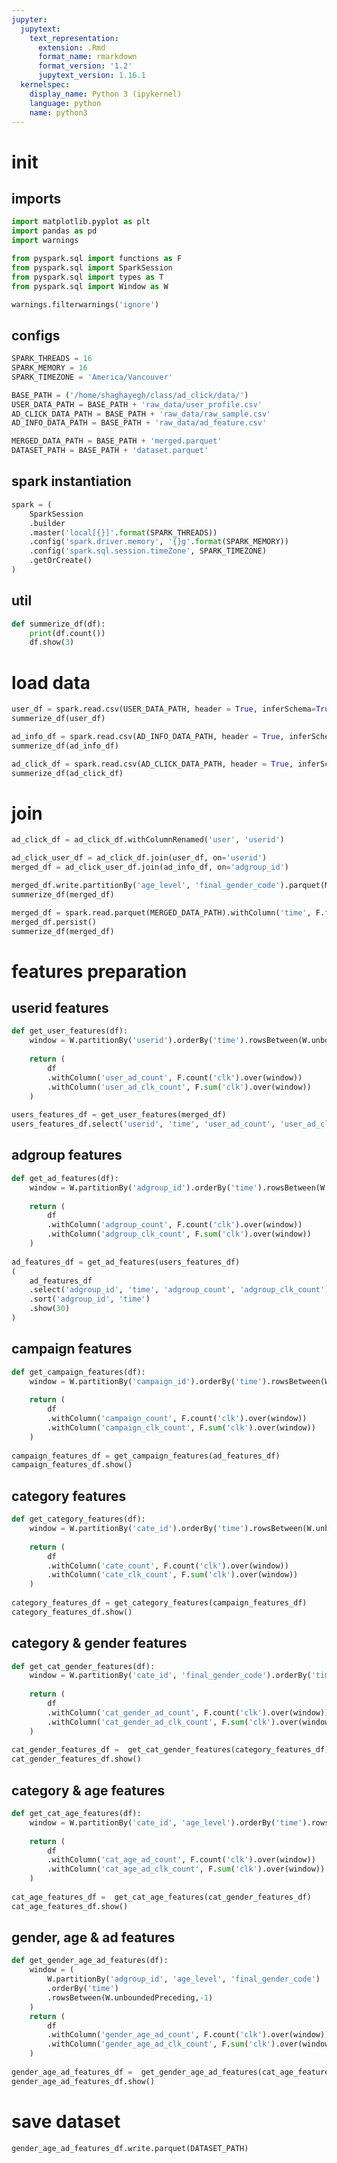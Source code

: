 ```yaml
---
jupyter:
  jupytext:
    text_representation:
      extension: .Rmd
      format_name: rmarkdown
      format_version: '1.2'
      jupytext_version: 1.16.1
  kernelspec:
    display_name: Python 3 (ipykernel)
    language: python
    name: python3
---
```


# init


## imports

```python
import matplotlib.pyplot as plt
import pandas as pd
import warnings

from pyspark.sql import functions as F
from pyspark.sql import SparkSession
from pyspark.sql import types as T
from pyspark.sql import Window as W

warnings.filterwarnings('ignore')
```

## configs

```python
SPARK_THREADS = 16
SPARK_MEMORY = 16
SPARK_TIMEZONE = 'America/Vancouver'
```

```python
BASE_PATH = ('/home/shaghayegh/class/ad_click/data/')
USER_DATA_PATH = BASE_PATH + 'raw_data/user_profile.csv'
AD_CLICK_DATA_PATH = BASE_PATH + 'raw_data/raw_sample.csv'
AD_INFO_DATA_PATH = BASE_PATH + 'raw_data/ad_feature.csv'

MERGED_DATA_PATH = BASE_PATH + 'merged.parquet'
DATASET_PATH = BASE_PATH + 'dataset.parquet'
```

## spark instantiation

```python
spark = (
    SparkSession 
    .builder 
    .master('local[{}]'.format(SPARK_THREADS)) 
    .config('spark.driver.memory', '{}g'.format(SPARK_MEMORY)) 
    .config('spark.sql.session.timeZone', SPARK_TIMEZONE) 
    .getOrCreate()
)
```

## util

```python
def summerize_df(df):
    print(df.count())
    df.show(3)
```

# load data

```python
user_df = spark.read.csv(USER_DATA_PATH, header = True, inferSchema=True)
summerize_df(user_df)
```

```python
ad_info_df = spark.read.csv(AD_INFO_DATA_PATH, header = True, inferSchema=True)
summerize_df(ad_info_df)
```

```python
ad_click_df = spark.read.csv(AD_CLICK_DATA_PATH, header = True, inferSchema=True)
summerize_df(ad_click_df)
```

# join

```python
ad_click_df = ad_click_df.withColumnRenamed('user', 'userid')

ad_click_user_df = ad_click_df.join(user_df, on='userid')
merged_df = ad_click_user_df.join(ad_info_df, on='adgroup_id')

merged_df.write.partitionBy('age_level', 'final_gender_code').parquet(MERGED_DATA_PATH)
summerize_df(merged_df)
```

```python
merged_df = spark.read.parquet(MERGED_DATA_PATH).withColumn('time', F.from_unixtime('time_stamp'))
merged_df.persist()
summerize_df(merged_df)
```

# features preparation


## userid features

```python
def get_user_features(df):
    window = W.partitionBy('userid').orderBy('time').rowsBetween(W.unboundedPreceding,-1)
    
    return (
        df
        .withColumn('user_ad_count', F.count('clk').over(window))
        .withColumn('user_ad_clk_count', F.sum('clk').over(window))
    )
    
users_features_df = get_user_features(merged_df)
users_features_df.select('userid', 'time', 'user_ad_count', 'user_ad_clk_count').sort('userid', 'time').show(50)
```

## adgroup features

```python
def get_ad_features(df):
    window = W.partitionBy('adgroup_id').orderBy('time').rowsBetween(W.unboundedPreceding,-1)
    
    return (
        df
        .withColumn('adgroup_count', F.count('clk').over(window))
        .withColumn('adgroup_clk_count', F.sum('clk').over(window))
    )
    
ad_features_df = get_ad_features(users_features_df)
(
    ad_features_df
    .select('adgroup_id', 'time', 'adgroup_count', 'adgroup_clk_count')
    .sort('adgroup_id', 'time')
    .show(30)
)
```

## campaign features

```python
def get_campaign_features(df):
    window = W.partitionBy('campaign_id').orderBy('time').rowsBetween(W.unboundedPreceding,-1)
    
    return (
        df
        .withColumn('campaign_count', F.count('clk').over(window))
        .withColumn('campaign_clk_count', F.sum('clk').over(window))
    )
    
campaign_features_df = get_campaign_features(ad_features_df)
campaign_features_df.show()
```

## category features

```python
def get_category_features(df):
    window = W.partitionBy('cate_id').orderBy('time').rowsBetween(W.unboundedPreceding,-1)
    
    return (
        df
        .withColumn('cate_count', F.count('clk').over(window))
        .withColumn('cate_clk_count', F.sum('clk').over(window))
    )
    
category_features_df = get_category_features(campaign_features_df)
category_features_df.show()
```

## category & gender features

```python
def get_cat_gender_features(df):
    window = W.partitionBy('cate_id', 'final_gender_code').orderBy('time').rowsBetween(W.unboundedPreceding,-1)
    
    return (
        df
        .withColumn('cat_gender_ad_count', F.count('clk').over(window))
        .withColumn('cat_gender_ad_clk_count', F.sum('clk').over(window))
    )
    
cat_gender_features_df =  get_cat_gender_features(category_features_df)
cat_gender_features_df.show()
```

## category & age features

```python
def get_cat_age_features(df):
    window = W.partitionBy('cate_id', 'age_level').orderBy('time').rowsBetween(W.unboundedPreceding,-1)
    
    return (
        df
        .withColumn('cat_age_ad_count', F.count('clk').over(window))
        .withColumn('cat_age_ad_clk_count', F.sum('clk').over(window))
    )
    
cat_age_features_df =  get_cat_age_features(cat_gender_features_df)
cat_age_features_df.show()
```

## gender, age & ad features

```python
def get_gender_age_ad_features(df):
    window = (
        W.partitionBy('adgroup_id', 'age_level', 'final_gender_code')
        .orderBy('time')
        .rowsBetween(W.unboundedPreceding,-1)
    )
    return (
        df
        .withColumn('gender_age_ad_count', F.count('clk').over(window))
        .withColumn('gender_age_ad_clk_count', F.sum('clk').over(window))
    )
    
gender_age_ad_features_df =  get_gender_age_ad_features(cat_age_features_df)
gender_age_ad_features_df.show()
```

# save dataset

```python
gender_age_ad_features_df.write.parquet(DATASET_PATH)
```
